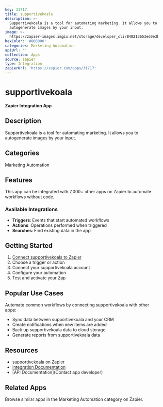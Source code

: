 ```yaml
---
key: 31717
title: supportivekoala
description: >-
  Supportivekoala is a tool for automating marketing. It allows you to
  autogenerate images by your input.
image: >-
  https://zapier-images.imgix.net/storage/developer_cli/840213653ed0e3be2c1bb16521d3fa27_2.png?auto=format%2Ccompress&ixlib=python-3.0.0&q=50
hexColor: '#000000'
categories: Marketing Automation
apiUrl: ''
collection: Apps
source: zapier
type: Integration
zapierUrl: 'https://zapier.com/apps/31717'
---
```

# supportivekoala

**Zapier Integration App**

## Description

Supportivekoala is a tool for automating marketing. It allows you to autogenerate images by your input.

## Categories

Marketing Automation

## Features

This app can be integrated with 7,000+ other apps on Zapier to automate workflows without code.

### Available Integrations

- **Triggers**: Events that start automated workflows
- **Actions**: Operations performed when triggered
- **Searches**: Find existing data in the app

## Getting Started

1. [Connect supportivekoala to Zapier](https://zapier.com/apps/31717)
2. Choose a trigger or action
3. Connect your supportivekoala account
4. Configure your automation
5. Test and activate your Zap

## Popular Use Cases

Automate common workflows by connecting supportivekoala with other apps:

- Sync data between supportivekoala and your CRM
- Create notifications when new items are added
- Back up supportivekoala data to cloud storage
- Generate reports from supportivekoala data

## Resources

- [supportivekoala on Zapier](https://zapier.com/apps/31717)
- [Integration Documentation](https://zapier.com/apps/31717/integrations)
- [API Documentation](Contact app developer)

## Related Apps

Browse similar apps in the Marketing Automation category on Zapier.
